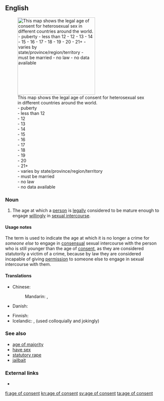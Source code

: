 ==English==
[[File:Age of Consent - Global.svg|thumb|250px|upright|This map shows the legal age of consent for heterosexual sex in different countries around the world.<br>
{{colorsample|#FFA07A}} - puberty<br />
{{colorsample|#DC143C}} - less than 12<br />
{{colorsample|#E0FFFF}} - 12<br />
{{colorsample|#7FFFD4}} - 13<br />
{{colorsample|#00CED1}} - 14<br />
{{colorsample|#1E90FF}} - 15<br />
{{colorsample|#0000CD}} - 16<br />
{{colorsample|#808000}} - 17<br />
{{colorsample|#32CD32}} - 18<br />
{{colorsample|#006400}} - 19<br />
{{colorsample|#EE82EE}} - 20<br />
{{colorsample|#9400D3}} - 21+<br />
{{colorsample|#DAA520}} - varies by state/province/region/territory<br />
{{colorsample|#FF1493}} - must be married<br />
{{colorsample|#808080}} - no law<br />
{{colorsample|#D3D3D3}} - no data available]]

===Noun===
{{en-noun|sg=[[age]] [[of]] [[consent]]|ages of consent}}

# {{legal}} The age at which a [[person]] is [[legally]] considered to be mature enough to engage [[willingly]] in [[sexual intercourse]].

====Usage notes====
The term is used to indicate the age at which it is no longer a crime for ''someone else'' to engage in [[consensual]] sexual intercourse with the person who is still younger than the age of [[consent]], as they are considered statutorily a victim of a crime, because by law they are considered incapable of giving [[permission]] to someone else to engage in sexual intercourse with them.

====Translations====
{{trans-top|an age at which one is legally mature enough to have sex}}
* Chinese:
*: Mandarin: {{t|zh|同意年齡|sc=Hani}}, {{t|zh|同意年龄|tr=tóngyì niánlíng|sc=Hani}}
* Danish: {{t|da|den seksuelle lavalder}}
{{trans-mid}}
* Finnish: {{t|fi|suojaikäraja}}
* Icelandic: {{t|is|samræðisaldur|m}}, {{t|is|lögriðilsaldur|m}} (used colloquially and jokingly)
{{trans-bottom}}

===See also===
* [[age of majority]]
* [[have sex]]
* [[statutory rape]]
* [[jailbait]]

===External links===
* {{pedia}}

[[fi:age of consent]]
[[kn:age of consent]]
[[sv:age of consent]]
[[ta:age of consent]]